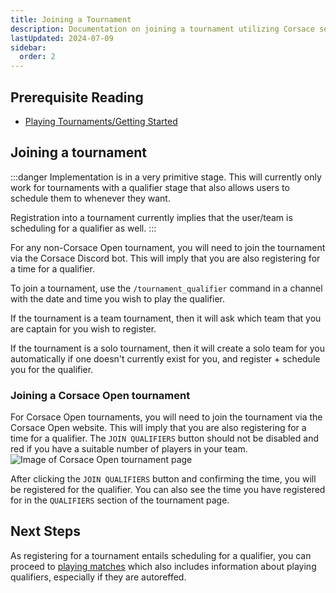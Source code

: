 ```yaml
---
title: Joining a Tournament
description: Documentation on joining a tournament utilizing Corsace services.
lastUpdated: 2024-07-09
sidebar:
  order: 2
---
```



## Prerequisite Reading

* [Playing Tournaments/Getting Started](../)

## Joining a tournament

:::danger
Implementation is in a very primitive stage. This will currently only work for tournaments with a qualifier stage that also allows users to schedule them to whenever they want.

Registration into a tournament currently implies that the user/team is scheduling for a qualifier as well.
:::

For any non-Corsace Open tournament, you will need to join the tournament via the Corsace Discord bot. This will imply that you are also registering for a time for a qualifier.

To join a tournament, use the `/tournament_qualifier` command in a channel with the date and time you wish to play the qualifier.

If the tournament is a team tournament, then it will ask which team that you are captain for you wish to register.

If the tournament is a solo tournament, then it will create a solo team for you automatically if one doesn't currently exist for you, and register + schedule you for the qualifier.

### Joining a Corsace Open tournament

For Corsace Open tournaments, you will need to join the tournament via the Corsace Open website. This will imply that you are also registering for a time for a qualifier. The `JOIN QUALIFIERS` button should not be disabled and red if you have a suitable number of players in your team.
![Image of Corsace Open tournament page](../../../../images/tournament_play/joining_qualifier.png)

After clicking the `JOIN QUALIFIERS` button and confirming the time, you will be registered for the qualifier. You can also see the time you have registered for in the `QUALIFIERS` section of the tournament page.

## Next Steps

As registering for a tournament entails scheduling for a qualifier, you can proceed to [playing matches](./playing-matches) which also includes information about playing qualifiers, especially if they are autoreffed.
